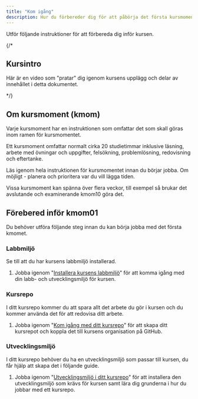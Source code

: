 ```yaml
---
title: "Kom igång" 
description: Hur du förbereder dig för att påbörja det första kursmomentet.
---
```



Utför följande instruktioner för att förbereda dig inför kursen.


{/*
## Kursintro

Här är en video som "pratar" dig igenom kursens upplägg och delar av innehållet i detta dokumentet.

<YouTube
    id="K7F5IVgK1bg"
    caption="Kursintroduktion till kursen webtec med Mikael."
/>
*/}



## Om kursmoment (kmom)

Varje kursmoment har en instruktionen som omfattar det som skall göras inom ramen för kursmomentet.

Ett kursmoment omfattar normalt cirka 20 studietimmar inklusive läsning, arbete med övningar och uppgifter, felsökning, problemlösning, redovisning och eftertanke.

Läs igenom hela instruktionen för kursmomentet innan du börjar jobba. Om möjligt - planera och prioritera var du vill lägga tiden.

Vissa kursmoment kan spänna över flera veckor, till exempel så brukar det avslutande och examinerande kmom10 göra det.



## Förebered inför kmom01

Du behöver utföra följande steg innan du kan börja jobba med det första kmomet.



### Labbmiljö

Se till att du har kursens labbmiljö installerad.

1. Jobba igenom "[Installera kursens labbmiljö](/website/laromaterial/labbmiljo)" för att komma igång med din labb- och utvecklingsmiljö för kursen.



### Kursrepo

I ditt kursrepo kommer du att spara allt det arbete du gör i kursen och du kommer använda det för att redovisa ditt arbete.

1. Jobba igenom "[Kom igång med ditt kursrepo](/website/laromaterial/kursrepo)" för att skapa ditt kursrepot och koppla det till kursens organisation på GitHub.



### Utvecklingsmiljö

I ditt kursrepo behöver du ha en utvecklingsmiljö som passar till kursen, du får hjälp att skapa det i följande guide.

1. Jobba igenom "[Utvecklingsmiljö i ditt kursrepo](/website/laromaterial/kursrepo-utvecklingsmiljo)" för att installera den utvecklingsmiljö som krävs för kursen samt lära dig grunderna i hur du jobbar med ett kursrepo.
